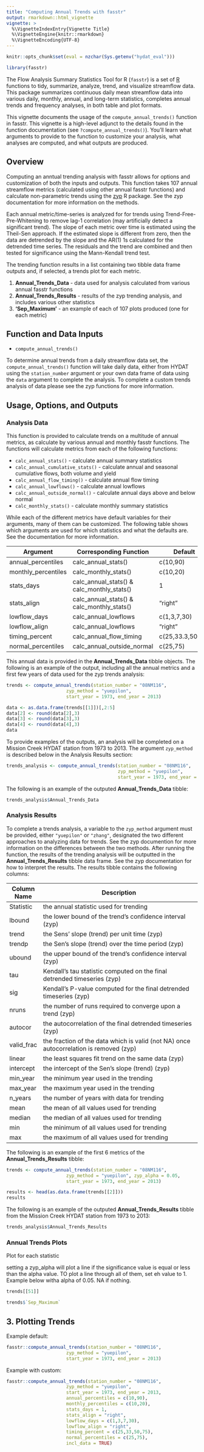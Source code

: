 ```yaml
---
title: "Computing Annual Trends with fasstr"
output: rmarkdown::html_vignette
vignette: >
  %\VignetteIndexEntry{Vignette Title}
  %\VignetteEngine{knitr::rmarkdown}
  %\VignetteEncoding{UTF-8}
---
```


```r
knitr::opts_chunk$set(eval = nzchar(Sys.getenv("hydat_eval")))
```

```r
library(fasstr)
```


The Flow Analysis Summary Statistics Tool for R (`fasstr`) is a set of [R](http://www.r-project.org) functions to tidy, summarize, analyze, trend, and visualize streamflow data. This package summarizes continuous daily mean streamflow data into various daily, monthly, annual, and long-term statistics, completes annual trends and frequency analyses, in both table and plot formats.

This vignette documents the usage of the `compute_annual_trends()` function in fasstr. This vignette is a high-level adjunct to the details found in the function documentation (see `?compute_annual_trends()`). You’ll learn what arguments to provide to the function to customize your analysis, what analyses are computed, and what outputs are produced.


## Overview

Computing an anntual trending analysis with fasstr allows for options and customization of both the inputs and outputs. This function takes 107 annual streamflow metrics (calculated using other annual fasstr functions) and calculate non-parametric trends using the [zyp](https://cran.r-project.org/web/packages/zyp/index.html) R package. See the zyp documentation for more information on the methods.

Each annual metric/time-series is analyzed for for trends using Trend-Free-Pre-Whitening to remove lag-1 correlation (may artificially detect a significant trend). The slope of each metric over time is estimated using the Theil-Sen approach. If the estimated slope is different from zero, then the data are detrended by the slope and the AR(1) 1s calculated for the detrended time series. The residuals and the trend are combined and
then tested for significance using the Mann-Kendall trend test.

The trending function results in a list containing two tibble data frame outputs and, if selected, a trends plot for each metric.

1) **Annual_Trends_Data** - data used for analysis calculated from various annual fasstr functions
2) **Annual_Trends_Results** - results of the zyp trending analysis, and includes various other statistics
3) **'Sep_Maximum'** - an example of each of 107 plots produced (one for each metric)


## Function and Data Inputs

- `compute_annual_trends()`

To determine annual trends from a daily streamflow data set, the `compute_annual_trends()` function will take daily data, either from HYDAT using the `station_number` argument or your own data frame of data using the `data` argument to complete the analysis. To complete a custom trends analysis of data please see the zyp functions for more information.


## Usage, Options, and Outputs

### Analysis Data

This function is provided to calculate trends on a multitude of annual metrics, as calculate by various annual and monthly fasstr functions.  The functions will calculate metrics from each of the following functions:

- `calc_annual_stats()` - calculate annual summary statistics
- `calc_annual_cumulative_stats()` - calculate annual and seasonal cumulative flows, both volume and yield
- `calc_annual_flow_timing()` - calculate annual flow timing
- `calc_annual_lowflows()` - calculate annual lowflows
- `calc_annual_outside_normal()` - calculate annual days above and below normal
- `calc_monthly_stats()` - calculate monthly summary statistics

While each of the different metrics have default variables for their arguments, many of them can be customized.  The following table shows which arguments are used for which statistics and what the defaults are.  See the documentation for more information.

Argument             | Corresponding Function     |  Default
---------------------|----------------------|----------------------------------------------
annual_percentiles   | calc_annual_stats()  | c(10,90)
monthly_percentiles  | calc_monthly_stats() | c(10,20)
stats_days       	   | calc_annual_stats() & calc_monthly_stats() | 1
stats_align      	   | calc_annual_stats() & calc_monthly_stats() | "right"
lowflow_days      	 | calc_annual_lowflows | c(1,3,7,30)
lowflow_align        | calc_annual_lowflows | "right"
timing_percent       | calc_annual_flow_timing | c(25,33.3,50,75)
normal_percentiles   | calc_annual_outside_normal | c(25,75)

This annual data is provided in the **Annual_Trends_Data** tibble objects.  The following is an example of the output, including all the annual metrics and a first few years of data used for the zyp trends analysis:

```r
trends <- compute_annual_trends(station_number = "08NM116",
                      zyp_method = "yuepilon",
                      start_year = 1973, end_year = 2013)

data <- as.data.frame(trends[[1]])[,2:5]
data[2] <- round(data[2],3)
data[3] <- round(data[3],3)
data[4] <- round(data[4],3)
data
```


To provide examples of the outputs, an analysis will be completed on a Mission Creek HYDAT station from 1973 to 2013.  The argument `zyp_method` is described below in the Analysis Results section:

```r
trends_analysis <- compute_annual_trends(station_number = "08NM116",
                                         zyp_method = "yuepilon",
                                         start_year = 1973, end_year = 2013)
```

The following is an example of the outputed **Annual_Trends_Data** tibble:

```r
trends_analysis$Annual_Trends_Data
```

### Analysis Results

To complete a trends analysis, a variable to the `zyp_method` argument must be provided, either `"yuepilon"` or `"zhang"`, designated the two different approaches to analyzing data for trends.  See the zyp documention for more information on the differences between the two methods. After running the function, the results of the trending analysis will be outputted in the **Annual_Trends_Results** tibble data frame. See the zyp documentation for how to interpret the results. The results tibble contains the following columns:

Column Name   | Description
--------------|---------------------------------------------------------------------
Statistic   	| the annual statistic used for trending 
lbound      	| the lower bound of the trend's confidence interval (zyp)
trend       	| the Sens' slope (trend) per unit time (zyp)
trendp      	| the Sen's slope (trend) over the time period (zyp)
ubound      	| the upper bound of the trend's confidence interval (zyp)
tau         	| Kendall's tau statistic computed on the final detrended timeseries (zyp)
sig	          | Kendall's P-value computed for the final detrended timeseries (zyp)
nruns	        | the number of runs required to converge upon a trend (zyp)
autocor	      | the autocorrelation of the final detrended timeseries (zyp)
valid_frac  	| the fraction of the data which is valid (not NA) once autocorrelation is removed (zyp)
linear      	| the least squares fit trend on the same data (zyp)
intercept     | the intercept of the Sen's slope (trend) (zyp)
min_year    	| the minimum year used in the trending
max_year      | the maximum year used in the trending
n_years       | the number of years with data for trending
mean          | the mean of all values used for trending
median      	| the median of all values used for trending
min	          | the minimum of all values used for trending
max	          | the maximum of all values used for trending 

The following is an example of the first 6 metrics of the **Annual_Trends_Results** tibble:

```r
trends <- compute_annual_trends(station_number = "08NM116",
                      zyp_method = "yuepilon", zyp_alpha = 0.05,
                      start_year = 1973, end_year = 2013)

results <- head(as.data.frame(trends[[2]]))
results
```

The following is an example of the outputed **Annual_Trends_Results** tibble from the Mission Creek HYDAT station from 1973 to 2013:

```r
trends_analysis$Annual_Trends_Results
```

### Annual Trends Plots

Plot for each statistic

setting a zyp_alpha will plot a line if the significance value is equal or less than the alpha value.  TO plot a line through all of them, set eh value to 1. Example below witha alpha of 0.05. NA if nothing.

```r
trends[[51]]
```

```r
trends$`Sep_Maximum`
```


## 3. Plotting Trends






Example default:

```r
fasstr::compute_annual_trends(station_number = "08NM116",
                      zyp_method = "yuepilon",
                      start_year = 1973, end_year = 2013)
```

Example with custom:
```r
fasstr::compute_annual_trends(station_number = "08NM116",
                      zyp_method = "yuepilon",
                      start_year = 1973, end_year = 2013,
                      annual_percentiles = c(10,90),
                      monthly_percentiles = c(10,20),
                      stats_days = 1,
                      stats_align = "right",
                      lowflow_days = c(1,3,7,30),
                      lowflow_align = "right",
                      timing_percent = c(25,33,50,75),
                      normal_percentiles = c(25,75),
                      incl_data = TRUE)
```


